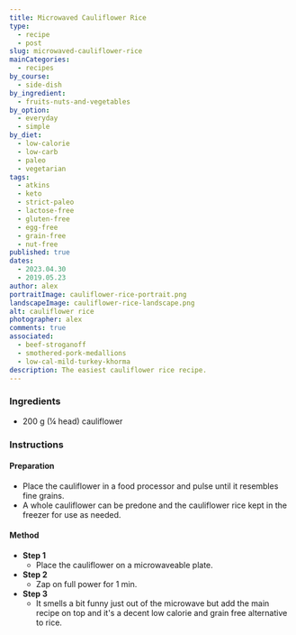 ```yaml
---
title: Microwaved Cauliflower Rice
type:
  - recipe
  - post
slug: microwaved-cauliflower-rice
mainCategories:
  - recipes
by_course:
  - side-dish
by_ingredient:
  - fruits-nuts-and-vegetables
by_option:
  - everyday
  - simple
by_diet:
  - low-calorie
  - low-carb
  - paleo
  - vegetarian
tags:
  - atkins
  - keto
  - strict-paleo
  - lactose-free
  - gluten-free
  - egg-free
  - grain-free
  - nut-free
published: true
dates:
  - 2023.04.30
  - 2019.05.23
author: alex
portraitImage: cauliflower-rice-portrait.png
landscapeImage: cauliflower-rice-landscape.png
alt: cauliflower rice
photographer: alex
comments: true
associated:
  - beef-stroganoff
  - smothered-pork-medallions
  - low-cal-mild-turkey-khorma
description: The easiest cauliflower rice recipe.
---
```


<Ingredients>

### Ingredients

- 200 g (¼ head) cauliflower

</Ingredients>

<Instructions>

### Instructions

#### Preparation

- Place the cauliflower in a food processor and pulse until it resembles fine grains.
- A whole cauliflower can be predone and the cauliflower rice kept in the freezer for use as needed.

#### Method

- **Step 1**
  - Place the cauliflower on a microwaveable plate.
- **Step 2**
  - Zap on full power for 1 min.
- **Step 3**
  - It smells a bit funny just out of the microwave but add the main recipe on top and it's a decent low calorie and grain free alternative to rice.

</Instructions>
